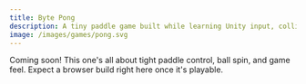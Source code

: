 ```yaml
---
title: Byte Pong
description: A tiny paddle game built while learning Unity input, collisions, and simple physics.
image: /images/games/pong.svg
---
```


Coming soon! This one's all about tight paddle control, ball spin, and game feel. Expect a browser build right here once it's playable.


